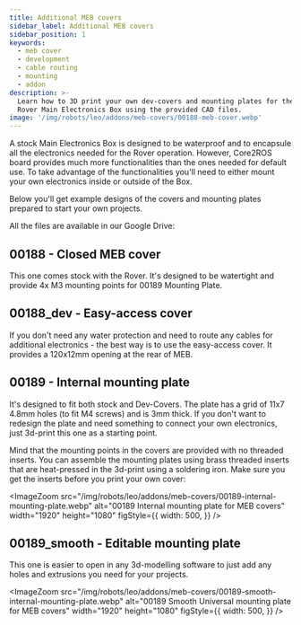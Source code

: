 ```yaml
---
title: Additional MEB covers
sidebar_label: Additional MEB covers
sidebar_position: 1
keywords:
  - meb cover
  - development
  - cable routing
  - mounting
  - addon
description: >-
  Learn how to 3D print your own dev-covers and mounting plates for the Leo
  Rover Main Electronics Box using the provided CAD files.
image: '/img/robots/leo/addons/meb-covers/00188-meb-cover.webp'
---
```


A stock Main Electronics Box is designed to be waterproof and to encapsule all
the electronics needed for the Rover operation. However, Core2ROS board provides
much more functionalities than the ones needed for default use. To take
advantage of the functionalities you'll need to either mount your own
electronics inside or outside of the Box.

Below you'll get example designs of the covers and mounting plates prepared to
start your own projects.

All the files are available in our Google Drive:

<LinkButton
  title="Additional MEB covers - Google Drive"
  url="https://drive.google.com/drive/folders/1uBUyxZaFJR0U0aSON7nyZnCr7dzN0Osj?usp=drive_link"
/>

## 00188 - Closed MEB cover

This one comes stock with the Rover. It's designed to be watertight and provide
4x M3 mounting points for 00189 Mounting Plate.

<ImageZoom
  loading="eager"
  src="/img/robots/leo/addons/meb-covers/00188-meb-cover.webp"
  alt="00188 MEB cover for Leo Rover"
  width="1920"
  height="1080"
/>

## 00188_dev - Easy-access cover

If you don't need any water protection and need to route any cables for
additional electronics - the best way is to use the easy-access cover. It
provides a 120x12mm opening at the rear of MEB.

<ImageZoom
  src="/img/robots/leo/addons/meb-covers/00188-dev-meb-cover.webp"
  alt="00188_DEV MEB cover for Leo Rover"
  width="1920"
  height="1080"
/>

## 00189 - Internal mounting plate

It's designed to fit both stock and Dev-Covers. The plate has a grid of 11x7
4.8mm holes (to fit M4 screws) and is 3mm thick. If you don't want to redesign
the plate and need something to connect your own electronics, just 3d-print this
one as a starting point.

Mind that the mounting points in the covers are provided with no threaded
inserts. You can assemble the mounting plates using brass threaded inserts that
are heat-pressed in the 3d-print using a soldering iron. Make sure you get the
inserts before you print your own cover:

<LinkButton
  title="Threaded inserts - eu.shop.bossard.com"
  url="https://eu.shop.bossard.com/group/en/9429/nuts-inserts/threaded-inserts/bn-1936_press-in-threaded-inserts-for-thermoplastics-and-thermosetting-plastic"
/>

<ImageZoom
  src="/img/robots/leo/addons/meb-covers/00189-internal-mounting-plate.webp"
  alt="00189 Internal mounting plate for MEB covers"
  width="1920"
  height="1080"
  figStyle={{
    width: 500,
  }}
/>

## 00189_smooth - Editable mounting plate

This one is easier to open in any 3d-modelling software to just add any holes
and extrusions you need for your projects.

<ImageZoom
  src="/img/robots/leo/addons/meb-covers/00189-smooth-internal-mounting-plate.webp"
  alt="00189 Smooth Universal mounting plate for MEB covers"
  width="1920"
  height="1080"
  figStyle={{
    width: 500,
  }}
/>
